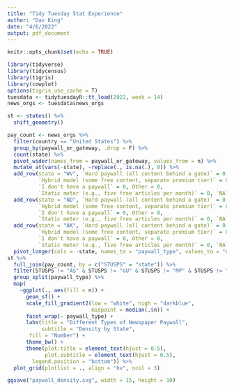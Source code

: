 ```yaml
---
title: "Tidy Tuesday Stat Experience"
author: "Dav King"
date: "4/6/2022"
output: pdf_document
---
```


```r
knitr::opts_chunk$set(echo = TRUE)
```

```r
library(tidyverse)
library(tidycensus)
library(tigris)
library(cowplot)
options(tigris_use_cache = T)
tuesdata <- tidytuesdayR::tt_load(2022, week = 14)
news_orgs <- tuesdata$news_orgs
```

```r
st <- states() %>% 
  shift_geometry()
```

```r
pay_count <- news_orgs %>% 
  filter(country == "United States") %>% 
  group_by(paywall_or_gateway, .drop = F) %>% 
  count(state) %>% 
  pivot_wider(names_from = paywall_or_gateway, values_from = n) %>% 
  mutate_at(vars(-state), ~replace(., is.na(.), 0)) %>% 
  add_row(state = "WV", `Hard paywall (all content behind a gate)` = 0,
          `Hybrid model (some free content, separate premium tier)` = 0,
          `I don't have a paywall` = 0, Other = 0, 
          `Static meter (e.g., five free articles per month)` = 0, `NA` = 0) %>% 
  add_row(state = "ND", `Hard paywall (all content behind a gate)` = 0,
          `Hybrid model (some free content, separate premium tier)` = 0,
          `I don't have a paywall` = 0, Other = 0, 
          `Static meter (e.g., five free articles per month)` = 0, `NA` = 0) %>%
  add_row(state = "AK", `Hard paywall (all content behind a gate)` = 0,
          `Hybrid model (some free content, separate premium tier)` = 0,
          `I don't have a paywall` = 0, Other = 0, 
          `Static meter (e.g., five free articles per month)` = 0, `NA` = 0) %>% 
  pivot_longer(cols = -state, names_to = "paywall_type", values_to = "n")
st %>% 
  full_join(pay_count, by = c("STUSPS" = "state")) %>% 
  filter(STUSPS != "AS" & STUSPS != "GU" & STUSPS != "MP" & STUSPS != "VI") %>% 
  group_split(paywall_type) %>% 
  map( 
    ~ggplot(., aes(fill = n)) +
      geom_sf() +
      scale_fill_gradient2(low = "white", high = "darkblue",
                           midpoint = median(.$n)) +
      facet_wrap(~ paywall_type) +
      labs(title = "Different Types of Newspaper Paywall",
           subtitle = "Density by State",
       fill = "Number") +
      theme_bw() +
      theme(plot.title = element_text(hjust = 0.5),
            plot.subtitle = element_text(hjust = 0.5),
        legend.position = "bottom")) %>% 
  plot_grid(plotlist = ., align = "hv", ncol = 3)

ggsave("paywall_density.svg", width = 15, height = 10)
```